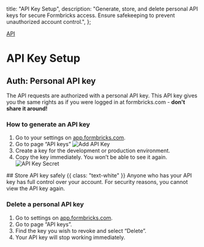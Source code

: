 

  title: "API Key Setup",
  description:
    "Generate, store, and delete personal API keys for secure Formbricks access. Ensure safekeeping to prevent unauthorized account control.",
};

[API]()

# API Key Setup

## Auth: Personal API key

The API requests are authorized with a personal API key. This API key gives you the same rights as if you were logged in at formbricks.com - **don't share it around!**

### How to generate an API key

1. Go to your settings on [app.formbricks.com](https://app.formbricks.com).
2. Go to page “API keys”
   <Image src={AddApiKey} alt="Add API Key" quality="100" className="rounded-lg" />
3. Create a key for the development or production environment.
4. Copy the key immediately. You won’t be able to see it again.
   <Image src={ApiKeySecret} alt="API Key Secret" quality="100" className="rounded-lg" />

<Note>
  ## Store API key safely {{ class: "text-white" }}
  Anyone who has your API key has full control over your account. For security reasons, you cannot view the API
  key again.
</Note>

### Delete a personal API key

1. Go to settings on [app.formbricks.com](https://app.formbricks.com/).
2. Go to page “API keys”.
3. Find the key you wish to revoke and select “Delete”.
4. Your API key will stop working immediately.
